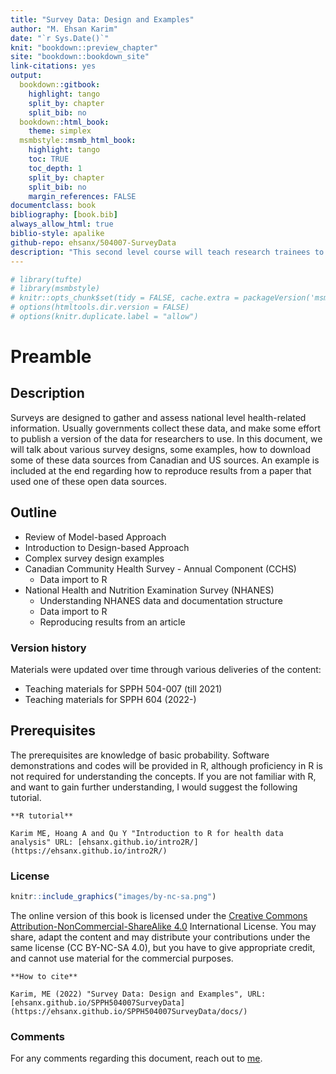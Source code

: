 ```yaml
--- 
title: "Survey Data: Design and Examples"
author: "M. Ehsan Karim"
date: "`r Sys.Date()`"
knit: "bookdown::preview_chapter"
site: "bookdown::bookdown_site"
link-citations: yes
output:
  bookdown::gitbook: 
    highlight: tango
    split_by: chapter
    split_bib: no
  bookdown::html_book:
    theme: simplex  
  msmbstyle::msmb_html_book:
    highlight: tango
    toc: TRUE
    toc_depth: 1
    split_by: chapter
    split_bib: no
    margin_references: FALSE
documentclass: book
bibliography: [book.bib]
always_allow_html: true
biblio-style: apalike
github-repo: ehsanx/504007-SurveyData
description: "This second level course will teach research trainees to apply methods taught in prior courses towards the development of a fundable research protocol and the analysis and interpretation of real epidemiologic data."
---
```



```r
# library(tufte)
# library(msmbstyle)
# knitr::opts_chunk$set(tidy = FALSE, cache.extra = packageVersion('msmbstyle'))
# options(htmltools.dir.version = FALSE)
# options(knitr.duplicate.label = "allow")
```

# Preamble {-}

## Description {-}

Surveys are designed to gather and assess national level health-related information. Usually governments collect these data, and make some effort to publish a version of the data for researchers to use. In this document, we will talk about various survey designs, some examples, how to download some of these data sources from Canadian and US sources. An example is included at the end regarding how to reproduce results from a paper that used one of these open data sources.


## Outline {-}

- Review of Model-based Approach
- Introduction to Design-based Approach
- Complex survey design examples
- Canadian Community Health Survey - Annual Component (CCHS)
  - Data import to R
- National Health and Nutrition Examination Survey (NHANES)
  - Understanding NHANES data and documentation structure
  - Data import to R
  - Reproducing results from an article

### Version history {-}

Materials were updated over time through various deliveries of the content:

- Teaching materials for SPPH 504-007 (till 2021)
- Teaching materials for SPPH 604 (2022-)

## Prerequisites {-}

The prerequisites are knowledge of basic probability. Software demonstrations and codes will be provided in R, although proficiency in R is not required for understanding the concepts. If you are not familiar with R, and want to gain further understanding, I would suggest the following tutorial. 

```block
**R tutorial**

Karim ME, Hoang A and Qu Y "Introduction to R for health data analysis" URL: [ehsanx.github.io/intro2R/](https://ehsanx.github.io/intro2R/)
```

### License {-}

```r
knitr::include_graphics("images/by-nc-sa.png")
```

The online version of this book is licensed under the [Creative Commons Attribution-NonCommercial-ShareAlike 4.0](https://creativecommons.org/licenses/by-nc-sa/4.0/) International License. You may share, adapt the content and may distribute your contributions under the same license (CC BY-NC-SA 4.0), but you have to give appropriate credit, and cannot use material for the commercial purposes.

```block
**How to cite**

Karim, ME (2022) "Survey Data: Design and Examples", URL: [ehsanx.github.io/SPPH504007SurveyData](https://ehsanx.github.io/SPPH504007SurveyData/docs/)
```

### Comments {-}

For any comments regarding this document, reach out to [me](http://ehsank.com/).

